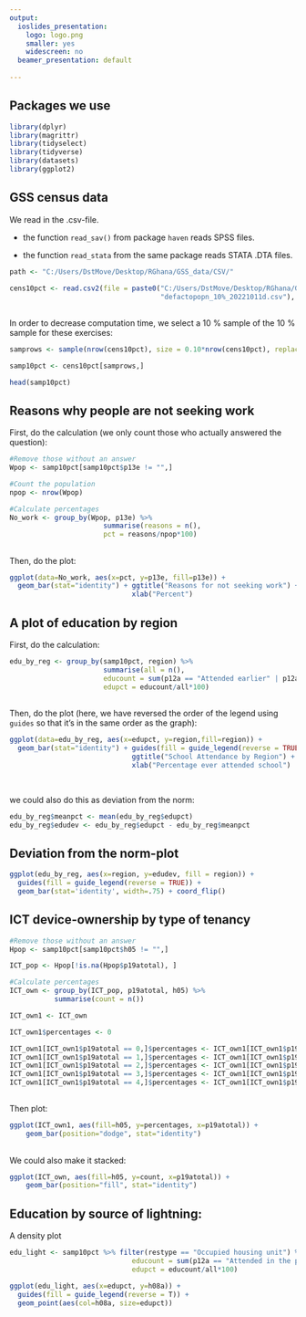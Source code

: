 ```yaml
---
output:
  ioslides_presentation:
    logo: logo.png
    smaller: yes
    widescreen: no
  beamer_presentation: default
  
---
```


## Packages we use


```r
library(dplyr) 
library(magrittr)
library(tidyselect)
library(tidyverse)
library(datasets)
library(ggplot2)
```


## GSS census data

We read in the .csv-file. 

- the function `read_sav()` from package `haven` reads SPSS files.

- the function `read_stata` from the same package reads STATA .DTA files.

```r

path <- "C:/Users/DstMove/Desktop/RGhana/GSS_data/CSV/"

cens10pct <- read.csv2(file = paste0("C:/Users/DstMove/Desktop/RGhana/GSS_data/CSV/",
                                     "defactopopn_10%_20221011d.csv"), sep = ",")

``` 

##

In order to decrease computation time, we select a 10 % sample of the 10 % sample for these exercises:

```r

samprows <- sample(nrow(cens10pct), size = 0.10*nrow(cens10pct), replace = F)

samp10pct <- cens10pct[samprows,]

head(samp10pct)

``` 

## Reasons why people are not seeking work

First, do the calculation (we only count those who actually answered the question):

```r

#Remove those without an answer
Wpop <- samp10pct[samp10pct$p13e != "",]

#Count the population
npop <- nrow(Wpop)

#Calculate percentages
No_work <- group_by(Wpop, p13e) %>% 
                       summarise(reasons = n(),
                       pct = reasons/npop*100)

``` 

##

Then, do the plot:

```r

ggplot(data=No_work, aes(x=pct, y=p13e, fill=p13e)) +
  geom_bar(stat="identity") + ggtitle("Reasons for not seeking work") +
                              xlab("Percent")


``` 


## A plot of education by region

First, do the calculation:

```r

edu_by_reg <- group_by(samp10pct, region) %>% 
                       summarise(all = n(),
                       educount = sum(p12a == "Attended earlier" | p12a == "Attending now", na.rm = T),
                       edupct = educount/all*100)

``` 

##

Then, do the plot (here, we have reversed the order of the legend using `guides` so that it's in the same order as the graph):

```r

ggplot(data=edu_by_reg, aes(x=edupct, y=region,fill=region)) +
  geom_bar(stat="identity") + guides(fill = guide_legend(reverse = TRUE)) +
                              ggtitle("School Attendance by Region") +
                              xlab("Percentage ever attended school") 
                              


``` 


##

we could also do this as deviation from the norm:

```r

edu_by_reg$meanpct <- mean(edu_by_reg$edupct)
edu_by_reg$edudev <- edu_by_reg$edupct - edu_by_reg$meanpct  
```

## Deviation from the norm-plot

```r

ggplot(edu_by_reg, aes(x=region, y=edudev, fill = region)) + 
  guides(fill = guide_legend(reverse = TRUE)) +
  geom_bar(stat='identity', width=.75) + coord_flip()

```


## ICT device-ownership by type of tenancy

```r

#Remove those without an answer
Hpop <- samp10pct[samp10pct$h05 != "",]

ICT_pop <- Hpop[!is.na(Hpop$p19atotal), ]

#Calculate percentages
ICT_own <- group_by(ICT_pop, p19atotal, h05) %>% 
           summarise(count = n()) 

ICT_own1 <- ICT_own

ICT_own1$percentages <- 0

ICT_own1[ICT_own1$p19atotal == 0,]$percentages <- ICT_own1[ICT_own1$p19atotal == 0,]$count/78460*100
ICT_own1[ICT_own1$p19atotal == 1,]$percentages <- ICT_own1[ICT_own1$p19atotal == 1,]$count/114908*100
ICT_own1[ICT_own1$p19atotal == 2,]$percentages <- ICT_own1[ICT_own1$p19atotal == 2,]$count/63530*100
ICT_own1[ICT_own1$p19atotal == 3,]$percentages <- ICT_own1[ICT_own1$p19atotal == 3,]$count/4622*100
ICT_own1[ICT_own1$p19atotal == 4,]$percentages <- ICT_own1[ICT_own1$p19atotal == 4,]$count/606*100

``` 

##

Then plot:

```r

ggplot(ICT_own1, aes(fill=h05, y=percentages, x=p19atotal)) + 
    geom_bar(position="dodge", stat="identity")
```

##

We could also make it stacked:

```r

ggplot(ICT_own, aes(fill=h05, y=count, x=p19atotal)) + 
    geom_bar(position="fill", stat="identity")
```

## Education by source of lightning:

A density plot

```r
edu_light <- samp10pct %>% filter(restype == "Occupied housing unit") %>% group_by(h08a) %>% summarise(all = n(),
                              educount = sum(p12a == "Attended in the past" | p12a == "Attending now", na.rm = T),
                              edupct = educount/all*100)

ggplot(edu_light, aes(x=edupct, y=h08a)) + 
  guides(fill = guide_legend(reverse = T)) +
  geom_point(aes(col=h08a, size=edupct))

```

